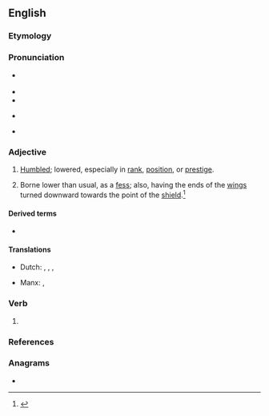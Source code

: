 ==English==

===Etymology===
{{suffix|en|abase|ed}}

===Pronunciation===
* {{a|RP}} {{IPA|en|/əˈbeɪst/}}
* {{audio|en|LL-Q1860 (eng)-Vealhurl-abased.wav|Audio (RP)}}
* {{audio|en|En-ca-abased.ogg|Audio (CA)}}
* {{a|GenAm}} {{IPA|en|/əˈbeɪst/}}
* {{rhymes|en|eɪst|s=2}}

===Adjective===
{{en-adj}}

# [[humbled|Humbled]]; lowered, especially in [[rank]], [[position]], or [[prestige]].
# {{lb|en|heraldry}} Borne lower than usual, as a [[fess]]; also, having the ends of the [[wing]]s turned downward towards the point of the [[shield]].<ref>{{R:MW3 1976|page=2}}</ref>

====Derived terms====
* {{l|en|abasedness}}

====Translations====
{{trans-top|humbled}}
* Dutch: {{t+|nl|verlaagd}}, {{t+|nl|vernederd}}, {{t+|nl|gekleineerd}},
{{trans-mid}}
* Manx: {{t|gv|injillit}}, {{t|gv|imlit}}
{{trans-bottom}}

===Verb===
{{head|en|verb form}}

# {{en-past of|abase}}

===References===
<references/>

===Anagrams===
* {{anagrams|en|a=aabdes|Baades}}
